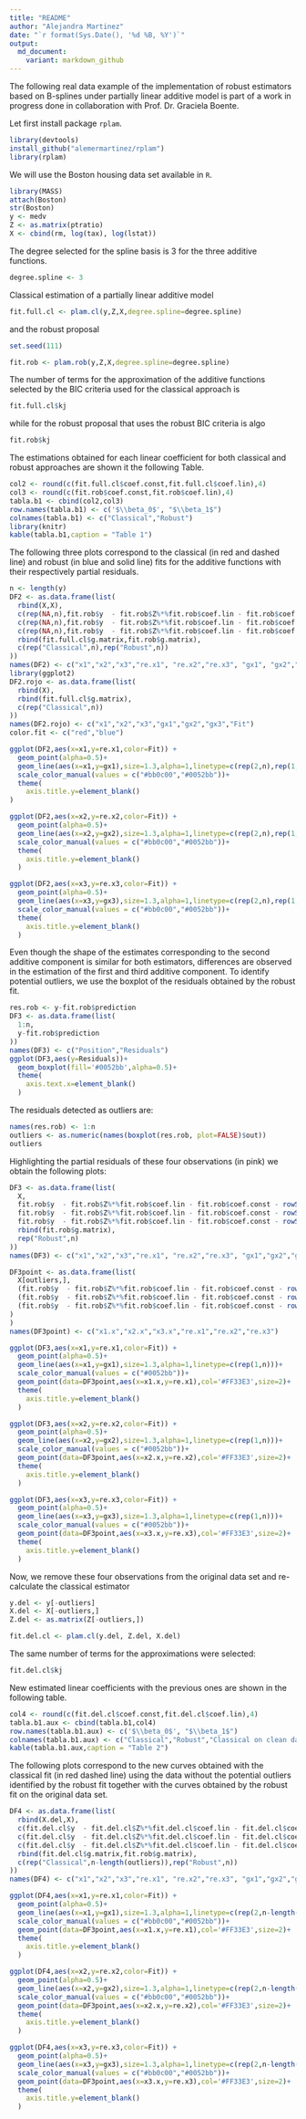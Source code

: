 ```yaml
---
title: "README"
author: "Alejandra Martinez"
date: "`r format(Sys.Date(), '%d %B, %Y')`"
output:
  md_document:
    variant: markdown_github
---
```


The following real data example of the implementation of robust estimators based on B-splines under partially linear additive model is part of a work in progress done in collaboration with Prof. Dr. Graciela Boente.

Let first install package <code>rplam</code>.

```r
library(devtools)
install_github("alemermartinez/rplam")
library(rplam)
```

We will use the Boston housing data set available in <code>R</code>.
```r
library(MASS)
attach(Boston)
str(Boston)
y <- medv
Z <- as.matrix(ptratio)
X <- cbind(rm, log(tax), log(lstat))
```

The degree selected for the spline basis is 3 for the three additive functions.
```r
degree.spline <- 3
```

Classical estimation of a partially linear additive model
```r
fit.full.cl <- plam.cl(y,Z,X,degree.spline=degree.spline)
```
and the robust proposal
```r
set.seed(111)
```
```r
fit.rob <- plam.rob(y,Z,X,degree.spline=degree.spline)
```

The number of terms for the approximation of the additive functions selected by the BIC criteria used for the classical approach is
```r
fit.full.cl$kj
```
while for the robust proposal that uses the robust BIC criteria is algo
```r
fit.rob$kj
```
The estimations obtained for each linear coefficient for both classical and robust approaches are shown it the following Table.
```r
col2 <- round(c(fit.full.cl$coef.const,fit.full.cl$coef.lin),4)
col3 <- round(c(fit.rob$coef.const,fit.rob$coef.lin),4)
tabla.b1 <- cbind(col2,col3)
row.names(tabla.b1) <- c('$\\beta_0$', "$\\beta_1$")
colnames(tabla.b1) <- c("Classical","Robust")
library(knitr)
kable(tabla.b1,caption = "Table 1")
```

The following three plots correspond to the classical (in red and dashed line) and robust (in blue and solid line) fits for the additive functions with their respectively partial residuals.
```r
n <- length(y)
DF2 <- as.data.frame(list(
  rbind(X,X),
  c(rep(NA,n),fit.rob$y  - fit.rob$Z%*%fit.rob$coef.lin - fit.rob$coef.const - rowSums(fit.rob$g.matrix[,-1])),
  c(rep(NA,n),fit.rob$y  - fit.rob$Z%*%fit.rob$coef.lin - fit.rob$coef.const - rowSums(fit.rob$g.matrix[,-2])),
  c(rep(NA,n),fit.rob$y  - fit.rob$Z%*%fit.rob$coef.lin - fit.rob$coef.const - rowSums(fit.rob$g.matrix[,-3])),
  rbind(fit.full.cl$g.matrix,fit.rob$g.matrix),
  c(rep("Classical",n),rep("Robust",n))
))
names(DF2) <- c("x1","x2","x3","re.x1", "re.x2","re.x3", "gx1", "gx2","gx3","Fit")
library(ggplot2)
DF2.rojo <- as.data.frame(list(
  rbind(X),
  rbind(fit.full.cl$g.matrix),
  c(rep("Classical",n))
))
names(DF2.rojo) <- c("x1","x2","x3","gx1","gx2","gx3","Fit")
color.fit <- c("red","blue")

ggplot(DF2,aes(x=x1,y=re.x1,color=Fit)) +
  geom_point(alpha=0.5)+
  geom_line(aes(x=x1,y=gx1),size=1.3,alpha=1,linetype=c(rep(2,n),rep(1,n)))+
  scale_color_manual(values = c("#bb0c00","#0052bb"))+
  theme(
    axis.title.y=element_blank()
)

ggplot(DF2,aes(x=x2,y=re.x2,color=Fit)) +
  geom_point(alpha=0.5)+
  geom_line(aes(x=x2,y=gx2),size=1.3,alpha=1,linetype=c(rep(2,n),rep(1,n)))+
  scale_color_manual(values = c("#bb0c00","#0052bb"))+
  theme(
    axis.title.y=element_blank()
  )

ggplot(DF2,aes(x=x3,y=re.x3,color=Fit)) +
  geom_point(alpha=0.5)+
  geom_line(aes(x=x3,y=gx3),size=1.3,alpha=1,linetype=c(rep(2,n),rep(1,n)))+
  scale_color_manual(values = c("#bb0c00","#0052bb"))+
  theme(
    axis.title.y=element_blank()
  )

```

Even though the shape of the estimates corresponding to the second additive component is similar for both estimators, differences are observed in the estimation of the first and third additive component. To identify potential outliers, we use the boxplot of the residuals obtained by the robust fit.
```r
res.rob <- y-fit.rob$prediction
DF3 <- as.data.frame(list(
  1:n,
  y-fit.rob$prediction
))
names(DF3) <- c("Position","Residuals")
ggplot(DF3,aes(y=Residuals))+
  geom_boxplot(fill='#0052bb',alpha=0.5)+
  theme(
    axis.text.x=element_blank()
  )
```
The residuals detected as outliers are:
```r
names(res.rob) <- 1:n
outliers <- as.numeric(names(boxplot(res.rob, plot=FALSE)$out))
outliers
```
Highlighting the partial residuals of these four observations (in pink) we obtain the following plots:
```r
DF3 <- as.data.frame(list(
  X,
  fit.rob$y  - fit.rob$Z%*%fit.rob$coef.lin - fit.rob$coef.const - rowSums(fit.rob$g.matrix[,-1]),
  fit.rob$y  - fit.rob$Z%*%fit.rob$coef.lin - fit.rob$coef.const - rowSums(fit.rob$g.matrix[,-2]),
  fit.rob$y  - fit.rob$Z%*%fit.rob$coef.lin - fit.rob$coef.const - rowSums(fit.rob$g.matrix[,-3]),
  rbind(fit.rob$g.matrix),
  rep("Robust",n)
))
names(DF3) <- c("x1","x2","x3","re.x1", "re.x2","re.x3", "gx1","gx2","gx3","Fit")

DF3point <- as.data.frame(list(
  X[outliers,],
  (fit.rob$y  - fit.rob$Z%*%fit.rob$coef.lin - fit.rob$coef.const - rowSums(fit.rob$g.matrix[,-1]))[outliers,],
  (fit.rob$y  - fit.rob$Z%*%fit.rob$coef.lin - fit.rob$coef.const - rowSums(fit.rob$g.matrix[,-2]))[outliers,],
  (fit.rob$y  - fit.rob$Z%*%fit.rob$coef.lin - fit.rob$coef.const - rowSums(fit.rob$g.matrix[,-3]))[outliers,]
)
)
names(DF3point) <- c("x1.x","x2.x","x3.x","re.x1","re.x2","re.x3")

ggplot(DF3,aes(x=x1,y=re.x1,color=Fit)) +
  geom_point(alpha=0.5)+
  geom_line(aes(x=x1,y=gx1),size=1.3,alpha=1,linetype=c(rep(1,n)))+
  scale_color_manual(values = c("#0052bb"))+
  geom_point(data=DF3point,aes(x=x1.x,y=re.x1),col='#FF33E3',size=2)+
  theme(
    axis.title.y=element_blank()
  )

ggplot(DF3,aes(x=x2,y=re.x2,color=Fit)) +
  geom_point(alpha=0.5)+
  geom_line(aes(x=x2,y=gx2),size=1.3,alpha=1,linetype=c(rep(1,n)))+
  scale_color_manual(values = c("#0052bb"))+
  geom_point(data=DF3point,aes(x=x2.x,y=re.x2),col='#FF33E3',size=2)+
  theme(
    axis.title.y=element_blank()
  )

ggplot(DF3,aes(x=x3,y=re.x3,color=Fit)) +
  geom_point(alpha=0.5)+
  geom_line(aes(x=x3,y=gx3),size=1.3,alpha=1,linetype=c(rep(1,n)))+
  scale_color_manual(values = c("#0052bb"))+
  geom_point(data=DF3point,aes(x=x3.x,y=re.x3),col='#FF33E3',size=2)+
  theme(
    axis.title.y=element_blank()
  )
```


Now, we remove these four observations from the original data set and re-calculate the classical estimator
```r
y.del <- y[-outliers]
X.del <- X[-outliers,]
Z.del <- as.matrix(Z[-outliers,])

fit.del.cl <- plam.cl(y.del, Z.del, X.del)
```
The same number of terms for the approximations were selected:
```r
fit.del.cl$kj
```

New estimated linear coefficients with the previous ones are shown in the following table.
```r
col4 <- round(c(fit.del.cl$coef.const,fit.del.cl$coef.lin),4)
tabla.b1.aux <- cbind(tabla.b1,col4)
row.names(tabla.b1.aux) <- c('$\\beta_0$', "$\\beta_1$")
colnames(tabla.b1.aux) <- c("Classical","Robust","Classical on clean data")
kable(tabla.b1.aux,caption = "Table 2")
```

The following plots correspond to the new curves obtained with the classical fit (in red dashed line) using the data without the potential outliers identified by the robust fit together with the curves obtained by the robust fit on the original data set.

```r
DF4 <- as.data.frame(list(
  rbind(X.del,X),
  c(fit.del.cl$y  - fit.del.cl$Z%*%fit.del.cl$coef.lin - fit.del.cl$coef.const - rowSums(fit.del.cl$g.matrix[,-1]),fit.rob$y  - fit.rob$Z%*%fit.rob$coef.lin - fit.rob$coef.const - rowSums(fit.rob$g.matrix[,-1])),
  c(fit.del.cl$y  - fit.del.cl$Z%*%fit.del.cl$coef.lin - fit.del.cl$coef.const - rowSums(fit.del.cl$g.matrix[,-2]),fit.rob$y  - fit.rob$Z%*%fit.rob$coef.lin - fit.rob$coef.const - rowSums(fit.rob$g.matrix[,-2])),
  c(fit.del.cl$y  - fit.del.cl$Z%*%fit.del.cl$coef.lin - fit.del.cl$coef.const - rowSums(fit.del.cl$g.matrix[,-3]),fit.rob$y  - fit.rob$Z%*%fit.rob$coef.lin - fit.rob$coef.const - rowSums(fit.rob$g.matrix[,-3])),
  rbind(fit.del.cl$g.matrix,fit.rob$g.matrix),
  c(rep("Classical",n-length(outliers)),rep("Robust",n))
))
names(DF4) <- c("x1","x2","x3","re.x1", "re.x2","re.x3", "gx1","gx2","gx3","Fit")

ggplot(DF4,aes(x=x1,y=re.x1,color=Fit)) +
  geom_point(alpha=0.5)+
  geom_line(aes(x=x1,y=gx1),size=1.3,alpha=1,linetype=c(rep(2,n-length(outliers)),rep(1,n)))+
  scale_color_manual(values = c("#bb0c00","#0052bb"))+
  geom_point(data=DF3point,aes(x=x1.x,y=re.x1),col='#FF33E3',size=2)+
  theme(
    axis.title.y=element_blank()
  )

ggplot(DF4,aes(x=x2,y=re.x2,color=Fit)) +
  geom_point(alpha=0.5)+
  geom_line(aes(x=x2,y=gx2),size=1.3,alpha=1,linetype=c(rep(2,n-length(outliers)),rep(1,n)))+
  scale_color_manual(values = c("#bb0c00","#0052bb"))+
  geom_point(data=DF3point,aes(x=x2.x,y=re.x2),col='#FF33E3',size=2)+
  theme(
    axis.title.y=element_blank()
  )

ggplot(DF4,aes(x=x3,y=re.x3,color=Fit)) +
  geom_point(alpha=0.5)+
  geom_line(aes(x=x3,y=gx3),size=1.3,alpha=1,linetype=c(rep(2,n-length(outliers)),rep(1,n)))+
  scale_color_manual(values = c("#bb0c00","#0052bb"))+
  geom_point(data=DF3point,aes(x=x3.x,y=re.x3),col='#FF33E3',size=2)+
  theme(
    axis.title.y=element_blank()
  )
```

